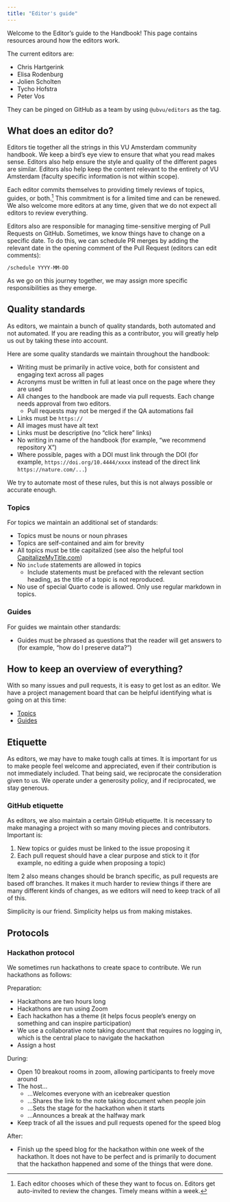 ```yaml
---
title: "Editor's guide"
---
```


Welcome to the Editor's guide to the Handbook! This page contains resources around how the editors work.

The current editors are:

* Chris Hartgerink
* Elisa Rodenburg
* Jolien Scholten
* Tycho Hofstra
* Peter Vos

They can be pinged on GitHub as a team by using `@ubvu/editors` as the tag.

## What does an editor do?

Editors tie together all the strings in this VU Amsterdam community handbook. We keep a bird's eye view to ensure that what you read makes sense. Editors also help ensure the style and quality of the different pages are similar. Editors also help keep the content relevant to the entirety of VU Amsterdam (faculty specific information is not within scope).

Each editor commits themselves to providing timely reviews of topics, guides, or both.[^1] This commitment is for a limited time and can be renewed. We also welcome more editors at any time, given that we do not expect all editors to review everything.

[^1]: Each editor chooses which of these they want to focus on. Editors get auto-invited to review the changes. Timely means within a week.

Editors also are responsible for managing time-sensitive merging of Pull Requests on GitHub. Sometimes, we know things have to change on a specific date. To do this, we can schedule PR merges by adding the relevant date in the opening comment of the Pull Request (editors can edit comments):

```
/schedule YYYY-MM-DD
```

As we go on this journey together, we may assign more specific responsibilities as they emerge.

## Quality standards

As editors, we maintain a bunch of quality standards, both automated and not automated. If you are reading this as a contributor, you will greatly help us out by taking these into account.

Here are some quality standards we maintain throughout the handbook:

* Writing must be primarily in active voice, both for consistent and engaging text across all pages
* Acronyms must be written in full at least once on the page where they are used
* All changes to the handbook are made via pull requests. Each change needs approval from two editors.
  * Pull requests may not be merged if the QA automations fail
* Links must be `https://`
* All images must have alt text
* Links must be descriptive (no "click here" links)
* No writing in name of the handbook (for example, "we recommend repository X")
* Where possible, pages with a DOI must link through the DOI (for example, `https://doi.org/10.4444/xxxx` instead of the direct link `https://nature.com/...`)

We try to automate most of these rules, but this is not always possible or accurate enough.

### Topics

For topics we maintain an additional set of standards:

* Topics must be nouns or noun phrases
* Topics are self-contained and aim for brevity
* All topics must be title capitalized (see also the helpful tool [CapitalizeMyTitle.com](https://capitalizemytitle.com/style/APA/))
* No `include` statements are allowed in topics
  * Include statements must be prefaced with the relevant section heading, as the title of a topic is not reproduced.
* No use of special Quarto code is allowed. Only use regular markdown in topics.

### Guides

For guides we maintain other standards:

* Guides must be phrased as questions that the reader will get answers to (for example, "how do I preserve data?")

## How to keep an overview of everything?

With so many issues and pull requests, it is easy to get lost as an editor. We have a project management board that can be helpful identifying what is going on at this time:

* [Topics](https://github.com/orgs/ubvu/projects/7/views/1)
* [Guides](https://github.com/orgs/ubvu/projects/7/views/2)

## Etiquette

As editors, we may have to make tough calls at times. It is important for us to make people feel welcome and appreciated, even if their contribution is not immediately included. That being said, we reciprocate the consideration given to us. We operate under a generosity policy, and if reciprocated, we stay generous.

### GitHub etiquette

As editors, we also maintain a certain GitHub etiquette. It is necessary to make managing a project with so many moving pieces and contributors. Important is:

1. New topics or guides must be linked to the issue proposing it
2. Each pull request should have a clear purpose and stick to it (for example, no editing a guide when proposing a topic)

Item 2 also means changes should be branch specific, as pull requests are based off branches. It makes it much harder to review things if there are many different kinds of changes, as we editors will need to keep track of all of this.

Simplicity is our friend. Simplicity helps us from making mistakes.

<!-- ### Deleting branches

After merging Pull Requests, it is expected to clean up the branch by deleting it. We enable auto deletion upon merging, but if that for some reason does not happen, please go ahead and "Delete branch". We may periodically clean up branches in the repository. -->

<!-- ### Closing pull requests

Not all pull requests make it into the handbook, and that is okay. We want to ensure that pull requests are not closed at random, and provide some norms around doing so.

Stale pull requests can be closed with a note for the contributor that they are welcome to request the pull request to be re-opened. We automatically mark pull requests as stale after 30 days.

Pull requests that provide too much discussion and do not have a pathway to resolution may be closed for being disputed. This does not mean the content goes to waste – here we recommend an issue to be opened to continue the discussion. Please note that disputed topics can only be carried on if done so in a mutually constructive manner. -->

## Protocols

### Hackathon protocol

We sometimes run hackathons to create space to contribute. We run hackathons as follows:

Preparation:

* Hackathons are two hours long
* Hackathons are run using Zoom
* Each hackathon has a theme (it helps focus people's energy on something and can inspire participation)
* We use a collaborative note taking document that requires no logging in, which is the central place to navigate the hackathon
* Assign a host

During:

* Open 10 breakout rooms in zoom, allowing participants to freely move around
* The host...
  * ...Welcomes everyone with an icebreaker question
  * ...Shares the link to the note taking document when people join
  * ...Sets the stage for the hackathon when it starts
  * ...Announces a break at the halfway mark
* Keep track of all the issues and pull requests opened for the speed blog

After:

* Finish up the speed blog for the hackathon within one week of the hackathon. It does not have to be perfect and is primarily to document that the hackathon happened and some of the things that were done.
